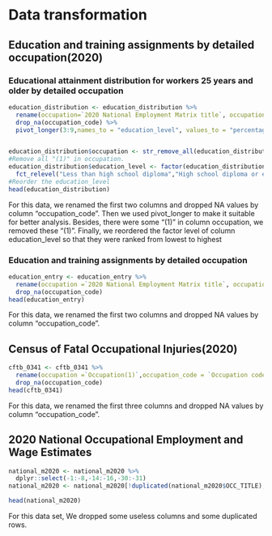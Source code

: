 # Data transformation

## Education and training assignments by detailed occupation(2020)

### Educational attainment distribution for workers 25 years and older by detailed occupation
```r
education_distribution <- education_distribution %>%
  rename(occupation=`2020 National Employment Matrix title`, occupation_code=`2020 National Employment Matrix code`) %>%
  drop_na(occupation_code) %>%
  pivot_longer(3:9,names_to = "education_level", values_to = "percentage")


education_distribution$occupation <- str_remove_all(education_distribution$occupation,"[(1)]")
#Remove all "(1)" in occupation.
education_distribution$education_level <- factor(education_distribution$education_level) %>%
  fct_relevel("Less than high school diploma","High school diploma or equivalent","Some college, no degree","Associate's degree","Bachelor's degree","Master's degree","Doctoral or professional degree")
#Reorder the education_level
head(education_distribution)
```

For this data, we renamed the first two columns and dropped NA values by column "occupation_code". Then we used pivot_longer to make it suitable for better analysis. Besides, there were some "(1)" in column occupation, we removed these "(1)". Finally, we reordered the factor level of column education_level so that they were ranked from lowest to highest

### Education and training assignments by detailed occupation
```r
education_entry <- education_entry %>%
  rename(occupation =`2020 National Employment Matrix title`, occupation_code =`2020 National Employment Matrix code`) %>%
  drop_na(occupation_code)
head(education_entry)
```

For this data, we renamed the first two columns and dropped NA values by column "occupation_code".

## Census of Fatal Occupational Injuries(2020)
```r
cftb_0341 <- cftb_0341 %>%
  rename(occupation =`Occupation(1)`,occupation_code = `Occupation code(1)`,Total_fatal_injuries =`Total fatal injuries (number)`) %>% 
  drop_na(occupation_code)
head(cftb_0341)
```

For this data, we renamed the first three columns and dropped NA values by column "occupation_code".

## 2020 National Occupational Employment and Wage Estimates
```r
national_m2020 <- national_m2020 %>%
  dplyr::select(-1:-8,-14:-16,-30:-31)
national_m2020 <- national_m2020[!duplicated(national_m2020$OCC_TITLE),]

head(national_m2020)
```

For this data set, We dropped some useless columns and some duplicated rows.
